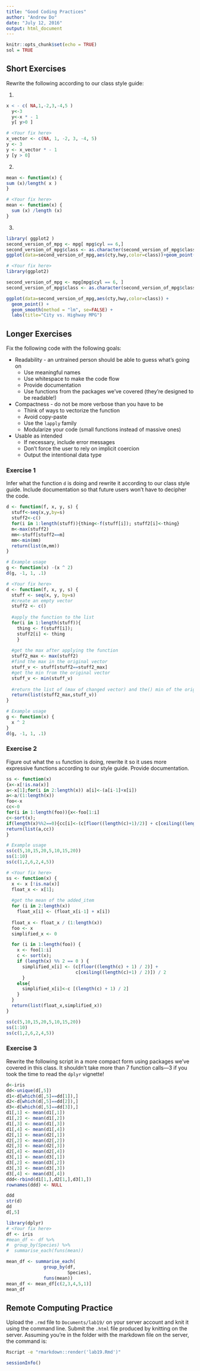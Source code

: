 ```yaml
---
title: "Good Coding Practices"
author: "Andrew Do"
date: "July 12, 2016"
output: html_document
---
```


```r
knitr::opts_chunk$set(echo = TRUE)
sol = TRUE
```

## Short Exercises
Rewrite the following according to our class style guide:

1.
```r
x < - c( NA,1,-2,3,-4,5 )
  y<-3
  y<-x * - 1
  y[ y>0 ]
```

```r
# <Your fix here>
x_vector <- c(NA, 1, -2, 3, -4, 5)
y <- 3
y <- x_vector * - 1
y [y > 0]
```

2. 
```r
mean <- function(x) {
sum (x)/length( x )
}
```

```r
# <Your fix here>
mean <- function(x) {
  sum (x) /length (x)
}
```

3. 
```r
library( ggplot2 )
second_version_of_mpg <- mpg[ mpg$cyl == 6,]
second_version_of_mpg$class <- as.character(second_version_of_mpg$class)
ggplot(data=second_version_of_mpg,aes(cty,hwy,color=class))+geom_point()+geom_smooth( method = "lm", se=FALSE ) + labs (title="City vs. Highway MPG" )
```

```r
# <Your fix here>
library(ggplot2)

second_version_of_mpg <- mpg[mpg$cyl == 6, ]
second_version_of_mpg$class <- as.character(second_version_of_mpg$class)

ggplot(data=second_version_of_mpg,aes(cty,hwy,color=class)) +
  geom_point() +
  geom_smooth(method = "lm", se=FALSE) + 
  labs(title="City vs. Highway MPG")
```

## Longer Exercises

Fix the following code with the following goals:

* Readability - an untrained person should be able to guess what's going on
    + Use meaningful names
    + Use whitespace to make the code flow
    + Provide documentation
    + Use functions from the packages we've covered (they're designed to be readable!)
  
* Compactness - do not be more verbose than you have to be
    + Think of ways to vectorize the function
    + Avoid copy-paste
    + Use the `lapply` family
    + Modularize your code (small functions instead of massive ones)
  
* Usable as intended
    + If necessary, include error messages
    + Don't force the user to rely on implicit coercion
    + Output the intentional data type

### Exercise 1
Infer what the function `d` is doing and rewrite it according to our class style guide.  Include documentation so that future users won't have to decipher the code.
```r

d <- function(f, x, y, s) {
  stuff<-seq(x,y,by=s)
  stuff2<-c()
  for(i in 1:length(stuff)){thing<-f(stuff[i]); stuff2[i]<-thing}
  m<-max(stuff2)
  mm<-stuff[stuff2==m]
  mm<-min(mm)
  return(list(m,mm))
}

# Example usage
g <- function(x) -(x ^ 2)
d(g, -1, 1, .1)
```

```r
# <Your fix here>
d <- function(f, x, y, s) {
  stuff <- seq(x, y, by=s)
  #create an empty vector
  stuff2 <- c()
  
  #apply the function to the list
  for(i in 1:length(stuff)){
    thing <- f(stuff[i]); 
    stuff2[i] <- thing 
    }
  
  #get the max after applying the function
  stuff2_max <- max(stuff2)
  #find the max in the original vector
  stuff_v <- stuff[stuff2==stuff2_max]
  #get the min from the original vector
  stuff_v <- min(stuff_v)
  
  #return the list of (max of changed vector) and the() min of the original vector)
  return(list(stuff2_max,stuff_v))
}

# Example usage
g <- function(x) {
  x ^ 2
}
d(g, -1, 1, .1)

```


### Exercise 2
Figure out what the `ss` function is doing, rewrite it so it uses more expressive functions according to our style guide.  Provide documentation.
```r
ss <- function(x) 
{x<-x[!is.na(x)]
a<-x[1];for(i in 2:length(x)) a[i]<-(a[i-1]+x[i])
a<-a/(1:length(x))
foo<-x
cc<-0
for(i in 1:length(foo)){x<-foo[1:i]
c<-sort(x);
if(length(x)%%2==0){cc[i]<-(c[floor((length(c)+1)/2)] + c[ceiling((length(c)+1)/2)])/2} else{ cc[i]<-c[(length(c)+1)/2]}}
return(list(a,cc))
}

# Example usage
ss(c(5,10,15,20,5,10,15,20))
ss(1:10)
ss(c(1,2,6,2,4,5))
```

```r
# <Your fix here>
ss <- function(x) {
  x <- x [!is.na(x)]
  float_x <- x[1];
  
  #get the mean of the added_item 
  for (i in 2:length(x)) 
    float_x[i] <- (float_x[i-1] + x[i])
  
  float_x <- float_x / (1:length(x))
  foo <- x
  simplified_x <- 0

  for (i in 1:length(foo)) {
    x <- foo[1:i]
    c <- sort(x);
    if (length(x) %% 2 == 0 ) {
      simplified_x[i] <- (c[floor((length(c) + 1) / 2)] + 
                          c[ceiling((length(c)+1) / 2)]) / 2
      } 
    else{ 
      simplified_x[i]<-c [(length(c) + 1) / 2]
    }
  }
  return(list(float_x,simplified_x))
}

ss(c(5,10,15,20,5,10,15,20))
ss(1:10)
ss(c(1,2,6,2,4,5))

```

### Exercise 3
Rewrite the following script in a more compact form using packages we've covered in this class.  It shouldn't take more than 7 function calls---3 if you took the time to read the `dplyr` vignette!
```r
d<-iris
dd<-unique(d[,5])
d1<-d[which(d[,5]==dd[1]),]
d2<-d[which(d[,5]==dd[2]),]
d3<-d[which(d[,5]==dd[3]),]
d1[,1] <- mean(d1[,1])
d1[,2] <- mean(d1[,2])
d1[,3] <- mean(d1[,3])
d1[,4] <- mean(d1[,4])
d2[,1] <- mean(d2[,1])
d2[,2] <- mean(d2[,2])
d2[,3] <- mean(d2[,3])
d2[,4] <- mean(d2[,4])
d3[,1] <- mean(d3[,1])
d3[,2] <- mean(d3[,2])
d3[,3] <- mean(d3[,3])
d3[,4] <- mean(d3[,4])
ddd<-rbind(d1[1,],d2[1,],d3[1,])
rownames(ddd) <- NULL

ddd
str(d)
dd
d[,5]

```

```r
library(dplyr)
# <Your fix here>
df <- iris
#mean_df <- df %>% 
#  group_by(Species) %>% 
#  summarise_each(funs(mean))

mean_df <- summarise_each(
              group_by(df, 
                       Species), 
              funs(mean))
mean_df <- mean_df[c(2,3,4,5,1)]
mean_df

```

## Remote Computing Practice
Upload the `.rmd` file to `Documents/lab19/` on your server account and knit it using the command line. Submit the `.html` file produced by knitting on the server.  Assuming you're in the folder with the markdown file on the server, the command is:

```sh
Rscript -e "rmarkdown::render('lab19.Rmd')"
```


```r
sessionInfo()
```

